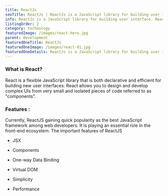 ```yaml
---
title: ReactJs
seoTitle: ReactJs | ReactJs is a JavaScript library for building user interface.
info: ReactJs is a JavaScript library for building user interface. React (also known as React.js or ReactJS) is a free and open-source front-end JavaScript library for building user interfaces or UI components.
listingOrder: 2
category: technology
featuredImage: /images/react-hero.jpg
parent: development
featuredOneTitle: ReactJs
featuredOneImage: /images/react-01.jpg
featuredOneDetails: ReactJs is a JavaScript library for building user interface. React (also known as React.js or ReactJS) is a free and open-source front-end JavaScript library for building user interfaces or UI components. It is maintained by Facebook and a community of individual developers and companies.
---
```


### What is React?

React is a flexible JavaScript library that is both declarative and efficient for building new user interfaces. React allows you to design and develop complex UIs from very small and isolated pieces of code referred to as "components".

### Features :

Currently, ReactJS gaining quick popularity as the best JavaScript framework among web developers. It is playing an essential role in the front-end ecosystem. The important features of ReactJS

- JSX

- Components

- One-way Data Binding

- Virtual DOM

- Simplicity

- Performance

